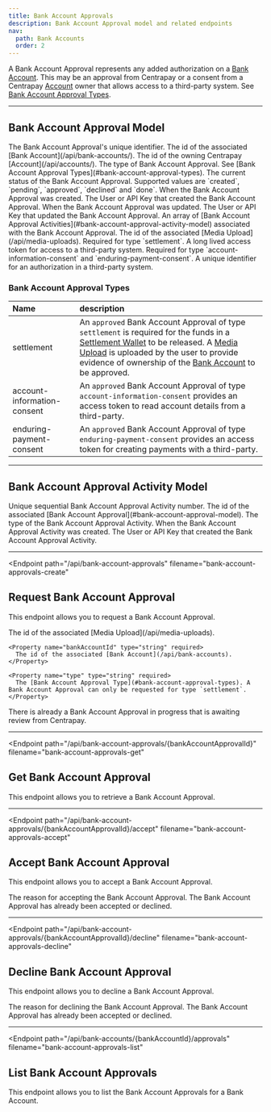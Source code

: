 ```yaml
---
title: Bank Account Approvals
description: Bank Account Approval model and related endpoints
nav:
  path: Bank Accounts
  order: 2
---
```


A Bank Account Approval represents any added authorization on a [Bank Account](/api/bank-accounts).
This may be an approval from Centrapay or a consent from a Centrapay [Account](/api/accounts) owner
that allows access to a third-party system. See [Bank Account Approval Types](#bank-account-approval-types).

---

## Bank Account Approval Model


<Properties>
  <Property name="id" type="string">
    The Bank Account Approval's unique identifier.
  </Property>

  <Property name="bankAccountId" type="string">
    The id of the associated [Bank Account](/api/bank-accounts/).
  </Property>

  <Property name="accountId" type="string">
    The id of the owning Centrapay [Account](/api/accounts/).
  </Property>

  <Property name="type" type="string">
    The type of Bank Account Approval. See [Bank Account Approval Types](#bank-account-approval-types).
  </Property>

  <Property name="status" type="string">
    The current status of the Bank Account Approval. Supported values are `created`, `pending`, `approved`, `declined` and `done`.
  </Property>

  <Property name="createdAt" type="timestamp">
    When the Bank Account Approval was created.
  </Property>

  <Property name="createdBy" type="crn">
    The User or API Key that created the Bank Account Approval.
  </Property>

  <Property name="modifiedAt" type="timestamp">
    When the Bank Account Approval was updated.
  </Property>

  <Property name="modifiedBy" type="crn">
    The User or API Key that updated the Bank Account Approval.
  </Property>

  <Property name="approvalActivities" type="array">
    An array of [Bank Account Approval Activities](#bank-account-approval-activity-model) associated with the Bank Account Approval.
  </Property>

  <Property name="mediaUploadId" type="string">
    The id of the associated [Media Upload](/api/media-uploads). Required for type `settlement`.
  </Property>

  <Property name="refreshToken" type="string">
    A long lived access token for access to a third-party system. Required for type `account-information-consent` and `enduring-payment-consent`.
  </Property>

  <Property name="consentId" type="string">
    A unique identifier for an authorization in a third-party system.
  </Property>
</Properties>

### Bank Account Approval Types

|      Name                    |                                                                                                                                      description                                                                                                                                      |
| :--------------------------- | :------------------------------------------------------------------------------------------------------------------------------------------------------------------------------------------------------------------------------------------------------------------------------------ |
| settlement                   | An `approved` Bank Account Approval of type `settlement` is required for the funds in a [Settlement Wallet](/api/wallets#settlement-wallets) to be released. A [Media Upload](/api/media-uploads) is uploaded by the user to provide evidence of ownership of the [Bank Account](/api/bank-accounts) to be approved. |
| account-information-consent  | An `approved` Bank Account Approval of type `account-information-consent` provides an access token to read account details from a third-party.                                                                                                                                                    |
| enduring-payment-consent     | An `approved` Bank Account Approval of type `enduring-payment-consent` provides an access token for creating payments with a third-party.                                                                                                                                                      |

---

## Bank Account Approval Activity Model


<Properties>
  <Property name="activityNumber" type="number">
    Unique sequential Bank Account Approval Activity number.
  </Property>

  <Property name="approvalId" type="string">
    The id of the associated [Bank Account Approval](#bank-account-approval-model).
  </Property>

  <Property name="activityType" type="string">
    The type of the Bank Account Approval Activity.
  </Property>

  <Property name="createdAt" type="timestamp">
    When the Bank Account Approval Activity was created.
  </Property>

  <Property name="createdBy" type="crn">
    The User or API Key that created the Bank Account Approval Activity.
  </Property>
</Properties>

---

<Endpoint
  path="/api/bank-account-approvals"
  filename="bank-account-approvals-create"
>
  ## Request Bank Account Approval <Badge type="experimental"/>

  This endpoint allows you to request a Bank Account Approval.

  <Properties>
    <Property name="mediaUploadId" type="string" required>
      The id of the associated [Media Upload](/api/media-uploads).
    </Property>

    <Property name="bankAccountId" type="string" required>
      The id of the associated [Bank Account](/api/bank-accounts).
    </Property>

    <Property name="type" type="string" required>
      The [Bank Account Approval Type](#bank-account-approval-types). A Bank Account Approval can only be requested for type `settlement`.
    </Property>
  </Properties>

  <Properties heading="Errors">
    <Error code="403" message="APPROVAL_ALREADY_IN_PROGRESS">
      There is already a Bank Account Approval in progress that is awaiting review from Centrapay.
    </Error>
  </Properties>
</Endpoint>

---

<Endpoint
  path="/api/bank-account-approvals/{bankAccountApprovalId}"
  filename="bank-account-approvals-get"
>
  ## Get Bank Account Approval <Badge type="experimental"/>

  This endpoint allows you to retrieve a Bank Account Approval.
</Endpoint>

---

<Endpoint
  path="/api/bank-account-approvals/{bankAccountApprovalId}/accept"
  filename="bank-account-approvals-accept"
>
  ## Accept Bank Account Approval <Badge type="experimental"/>

  This endpoint allows you to accept a Bank Account Approval.

  <Properties>
    <Property name="reason" type="string">
      The reason for accepting the Bank Account Approval.
    </Property>
  </Properties>

  <Properties heading="Errors">
    <Error code="403" message="APPROVAL_ALREADY_REVIEWED">
      The Bank Account Approval has already been accepted or declined.
    </Error>
  </Properties>
</Endpoint>

---

<Endpoint
  path="/api/bank-account-approvals/{bankAccountApprovalId}/decline"
  filename="bank-account-approvals-decline"
>
  ## Decline Bank Account Approval <Badge type="experimental"/>

  This endpoint allows you to decline a Bank Account Approval.

  <Properties>
    <Property name="reason" type="string" required>
      The reason for declining the Bank Account Approval.
    </Property>
  </Properties>

  <Properties heading="Errors">
    <Error code="403" message="APPROVAL_ALREADY_REVIEWED">
      The Bank Account Approval has already been accepted or declined.
    </Error>
  </Properties>
</Endpoint>

---

<Endpoint
  path="/api/bank-accounts/{bankAccountId}/approvals"
  filename="bank-account-approvals-list"
>
  ## List Bank Account Approvals <Badge type="experimental"/>

  This endpoint allows you to list the Bank Account Approvals for a Bank Account.
</Endpoint>
